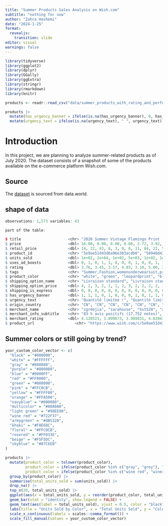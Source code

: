 ```yaml
---
title: "Summer Products Sales Analysis on Wish.com"
subtitle: "nothing for now"
author: "Zahra Hashemi"
date: "2024-1-25"
format: 
  revealjs:
    transition: slide
editor: visual
warnings: false
---
```


```r
library(tidyverse)
library(ggplot2)
library(dplyr)
library(GGally)
library(ggExtra)
library(stringr)
library(rmarkdown)
library(knitr)
```


```r
products <- readr::read_csv("data/summer_products_with_rating_and_performance_2020_08.csv", show_col_types = FALSE)
```

```r
products |>
  mutate(has_urgency_banner = ifelse(is.na(has_urgency_banner), 0, has_urgency_banner)) |>
  mutate(urgency_text = ifelse(is.na(urgency_text), " ", urgency_text)) -> products
```
# Introduction

In this project, we are planning to analyze summer-related products as of July 2020. The dataset consists of a snapshot of some of the products available on the e-commerce platform Wish.com.

## Source

The [dataset](https://data.world/jfreex/summer-products-and-sales-performance-in-e-commerce-on-wish) is sourced from data.world.

## shape of data

```r 
observations: 1,573 variables: 43

part of the table:

$ title                     <chr> "2020 Summer Vintage Flamingo Print  Pajamas Set Casual...", ...
$ price                     <dbl> 16.00, 8.00, 8.00, 8.00, 2.72, 3.92, 7.00, 12.00,
$ retail_price              <dbl> 14, 22, 43, 8, 3, 9, 6, 11, 84, 22, 5, 8, 6, 42, 2, 81, 10, 25, 9,
$ product_id                <chr> "5e9ae51d43d6a96e303acdb0", "58940d436a0d3d5da4e95a38",...
$ units_sold                <dbl> 1e+02, 2e+04, 1e+02, 5e+03, 1e+02, 1e+01, 5e+04, 1e+03,
$ uses_ad_boosts            <dbl> 0, 1, 0, 1, 1, 0, 0, 0, 1, 0, 0, 1, 1, 0, 1, 0, 0, 1,
$ rating                    <dbl> 3.76, 3.45, 3.57, 4.03, 3.10, 5.00, 3.84, 3.76, 3.47, 3.60, 3.4..
$ tags                      <chr> "Summer,Fashion,womenunderwearsuit,printedpajamasset,womencasualshort,Wo..", ..
$ product_color             <chr> "white", "green", "leopardprint", "black", "yellow", "navyblue", ...
$ shipping_option_name      <chr> "Livraison standard", "Livraison standard", "Livraison standard",..
$ shipping_option_price     <dbl> 4, 2, 3, 2, 1, 1, 2, 3, 2, 2, 2, 2, 1, 2,
$ shipping_is_express       <dbl> 0, 0, 0, 0, 0, 0, 0, 0, 0, 0, 0, 0, 0, 0, 0, 0, 0, 0, 0, 0, 0, 0,..
$ has_urgency_banner        <dbl> 1, 1, 1, 0, 1, 0, 0, 0, 1, 0, 1, 1, 0, 0, 0, 0, 0, 1, 0,
$ urgency_text              <chr> "Quantité limitée !", "Quantité limitée !", "Quantité limitée !" ...
$ origin_country            <chr> "CN", "CN", "CN", "CN", "CN", "CN", "CN", "CN", "CN", "CN", "CN",...
$ merchant_name             <chr> "zgrdejia", "sarahouse", "hxt520", "allenfan", "happyhorses",
$ merchant_info_subtitle    <chr> "83 % avis positifs (17,752 notes)", "86 % avis positifs (295 notes)"…
$ merchant_rating           <dbl> 4.128521, 3.899673, 3.989831, 4.020435, 4.001588, 3.507692, 4.076516, 3...
$ product_url                  <chr> "https://www.wish.com/c/5e9ae51d43d6a96e303acdb0", "https://www.wish.com/c/58940d436…

 ```


## Summer colors or still going by trend?

```r
your_custom_color_vector <- c(
  "black" = "#000000",
  "white" = "#FFFFFF",
  "gray" = "#808080",
  "purple" = "#800080",
  "blue" = "#0000FF",
  "red" = "#FF0000",
  "green" = "#008000",
  "pink" = "#FFC0CB",
  "yellow" = "#FFFF00",
  "orange" = "#FFA500",
  "navyblue" = "#000080",
  "multicolor" = "#A0A0A0", 
  "light green" = "#90EE90",
  "wine red" = "#722F37",
  "armygreen" = "#4B5320",
  "khaki" = "#F0E68C",
  "floral" = "#FFC0CB", 
  "rosered" = "#FF033E",
  "beige" = "#F5F5DC",
  "skyblue" = "#87CEEB"
)
```

```r
products |>
  mutate(product_color = tolower(product_color),
         product_color = ifelse(product_color %in% c("gray", "grey"), "gray", product_color),
         product_color = ifelse(product_color %in% c("wine red", "winered"), "wine red", product_color)) |>
  group_by(product_color) |>
  summarise(total_units_sold = sum(units_sold)) |>
  drop_na() |>
  top_n(20, total_units_sold) |>
  ggplot(aes(x = total_units_sold, y = reorder(product_color, total_units_sold), fill = product_color)) +
  geom_bar(stat = "identity", show.legend = FALSE) +
  geom_text(aes(label = total_units_sold), vjust = 0.5, color = "black", nudge_x = 100000) +  # adjust nudge_x manually
  labs(title = "Units Sold by Color", x = "Total Units Sold", y = "Color") +
  scale_x_continuous(labels = scales::comma_format()) +
  scale_fill_manual(values = your_custom_color_vector)
```







